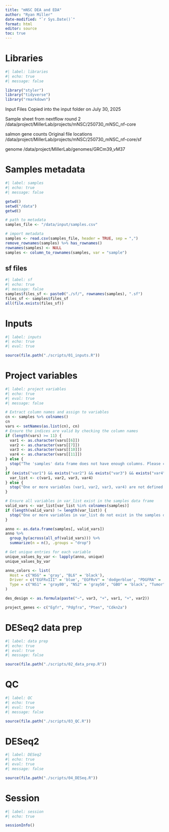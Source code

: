 ```yaml
---
title: "mNSC DEA and EDA"
author: "Ryan Miller"
date-modified: "`r Sys.Date()`"
format: html
editor: source
toc: true
---
```


# Libraries
```r
#| label: libraries
#| echo: true
#| message: false

library("styler")
library("tidyverse")
library("rmarkdown")
```

Input Files
Copied into the input folder on July 30, 2025

Sample sheet from nextflow round 2
/data/project/MillerLab/projects/mNSC/250730_mNSC_nf-core

salmon gene counts
Original file locations
/data/project/MillerLab/projects/mNSC/250730_mNSC_nf-core/sf

genome
/data/project/MillerLab/genomes/GRCm39_vM37

# Samples metadata
```r
#| label: samples
#| echo: true
#| message: false

getwd()
setwd("/data")
getwd()

# path to metadata
samples_file <- "/data/input/samples.csv"

# import metadata
samples <- read.csv(samples_file, header = TRUE, sep = ",")
remove_rownames(samples) %>% has_rownames()
rownames(samples) <- NULL
samples <- column_to_rownames(samples, var = "sample")
```

## sf files
```r
#| label: sf
#| echo: true
#| message: false
samples$files_sf <- paste0("./sf/", rownames(samples), ".sf")
files_sf <- samples$files_sf
all(file.exists(files_sf))
```

# Inputs
```r
#| label: inputs
#| echo: true
#| eval: true

source(file.path("./scripts/01_inputs.R"))
```

# Project variables
```r
#| label: project variables
#| echo: true
#| eval: true
#| message: false

# Extract column names and assign to variables
cn <- samples %>% colnames()
cn
vars <- setNames(as.list(cn), cn)
# Ensure the indices are valid by checking the column names
if (length(vars) >= 11) {
  var1 <- as.character(vars[[6]])
  var2 <- as.character(vars[[7]])
  var3 <- as.character(vars[[10]])
  var4 <- as.character(vars[[11]])
} else {
  stop("The 'samples' data frame does not have enough columns. Please check the input data.")
}
if (exists("var1") && exists("var2") && exists("var3") && exists("var4")) {
  var_list <- c(var1, var2, var3, var4)
} else {
  stop("One or more variables (var1, var2, var3, var4) are not defined. Please check the input data.")
}

# Ensure all variables in var_list exist in the samples data frame
valid_vars <- var_list[var_list %in% colnames(samples)]
if (length(valid_vars) != length(var_list)) {
  stop("One or more variables in var_list do not exist in the samples data frame. Please check the input data.")
}

anno <- as.data.frame(samples[, valid_vars])
anno %>%
  group_by(across(all_of(valid_vars))) %>%
  summarize(n = n(), .groups = "drop")

# Get unique entries for each variable
unique_values_by_var <- lapply(anno, unique)
unique_values_by_var

anno_colors <- list(
  Host = c("NSG" = 'gray', "BL6" = 'black'),
  Driver = c("EGFRvIII" = 'blue', "EGFRvV" = 'dodgerblue', "PDGFRA" = 'red'),
  Type = c("NS1" = 'gray80', "NS2" = 'gray50', "GBO" = 'black', "Tumor" = 'purple')
)

des_design <- as.formula(paste("~", var3, "+", var1, "+", var2))

project_genes <- c("Egfr", "Pdgfra", "Pten", "Cdkn2a")
```

# DESeq2 data prep
```r
#| label: data prep
#| echo: true
#| eval: true
#| message: false

source(file.path("./scripts/02_data_prep.R")) 
```

# QC
```r
#| label: QC
#| echo: true
#| eval: true
#| message: false

source(file.path("./scripts/03_QC.R")) 
```

# DESeq2
```r
#| label: DESeq2
#| echo: true
#| eval: true
#| message: false

source(file.path("./scripts/04_DESeq.R")) 
```

# Session
```r
#| label: session
#| echo: true

sessionInfo()
```
